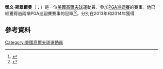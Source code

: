 '''凱文·斯翠爾曼'''（{{lang-en|Kevin Streelman}}；{{bd|1978年|11月4日}}）是一位[[美國|美國]][[高爾夫球|高爾夫球]]運動員，參加[[PGA巡迴賽|PGA巡迴賽]]的賽事。他已經獲得過兩項PGA巡迴賽賽事的冠軍<ref>{{cite news |url=http://espn.go.com/golf/story/_/id/9063252/kevin-streelman-wins-pga-tour-tampa-bay-championship |title=Kevin Streelman takes Tampa Bay |work=ESPN |agency=Associated Press |date=March 18, 2013 |accessdate=March 20, 2013 |archive-date=2015-07-14 |archive-url=https://web.archive.org/web/20150714072145/http://espn.go.com/golf/story/_/id/9063252/kevin-streelman-wins-pga-tour-tampa-bay-championship |dead-url=no }}</ref><ref name=ssbr>{{cite news |url=http://espn.go.com/golf/story/_/id/11120678/kevin-streelman-birdies-final-seven-holes-win-travelers-championship |work=ESPN |agency=Associated Press |title=Streelman sets birdie record in win |date=June 22, 2014 |accessdate=June 22, 2014 |archive-date=2015-07-14 |archive-url=https://web.archive.org/web/20150714080812/http://espn.go.com/golf/story/_/id/11120678/kevin-streelman-birdies-final-seven-holes-win-travelers-championship |dead-url=no }}</ref>。分別在2013年和2014年獲得
==參考資料==
{{reflist}}

[[Category:美國高爾夫球運動員|Category:美國高爾夫球運動員]]

{{Sport-bio-stub}}